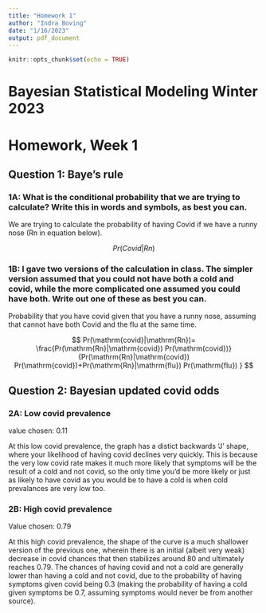 ```yaml
---
title: "Homework 1"
author: "Indra Boving"
date: "1/16/2023"
output: pdf_document
---
```


```r
knitr::opts_chunk$set(echo = TRUE)
```
# Bayesian Statistical Modeling Winter 2023
# Homework, Week 1

## Question 1: Baye's rule   

### 1A: What is the conditional probability that we are trying to calculate? Write this in words and symbols, as best you can.

We are trying to calculate the probability of having Covid if we have a runny nose (Rn in equation below). 

$$Pr(Covid|Rn)$$



### 1B: I gave two versions of the calculation in class. The simpler version assumed that you could not have both a cold and covid, while the more complicated one assumed you could have both. Write out one of these as best you can.

Probability that you have covid given that you have a runny nose, assuming that cannot have both Covid and the flu at the same time. 

$$
Pr(\mathrm{covid}|\mathrm{Rn})= \frac{Pr(\mathrm{Rn}|\mathrm{covid}) Pr(\mathrm{covid})}{Pr(\mathrm{Rn}|\mathrm{covid}) Pr(\mathrm{covid})+Pr(\mathrm{Rn}|\mathrm{flu}) Pr(\mathrm{flu}) }
$$


## Question 2: Bayesian updated covid odds

### 2A: Low covid prevalence

value chosen: 0.11

At this low covid prevalence, the graph has a distict backwards 'J' shape, where your likelihood of having covid declines very quickly. This is because the very low covid rate makes it much more likely that symptoms will be the result of a cold and not covid, so the only time you'd be more likely or just as likely to have covid as you would be to have a cold is when cold prevalances are very low too. 


### 2B: High covid prevalence

Value chosen: 0.79

At this high covid prevalence, the shape of the curve is a much shallower version of the previous one, wherein there is an initial (albeit very weak) decrease in covid chances that then stabilizes around 80 and ultimately reaches 0.79. The chances of having covid and not a cold are generally lower than having a cold and not covid, due to the probability of having symptoms given covid being 0.3 (making the probability of having a cold given symptoms be 0.7, assuming symptoms would never be from another source).
